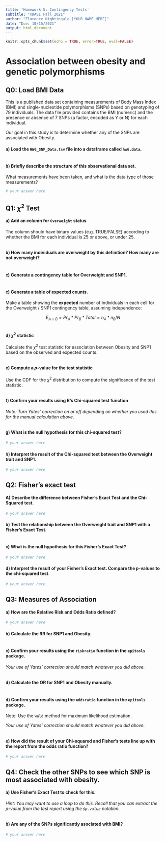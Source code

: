 ```yaml
---
title: 'Homework 5: Contingency Tests'
subtitle: "XDASI Fall 2021"
author: "Florence Nightingale [YOUR NAME HERE]"
date: "Due: 10/15/2021"
output: html_document
---
```


```r
knitr::opts_chunk$set(echo = TRUE, error=TRUE, eval=FALSE)
```


# Association between obesity and genetic polymorphisms

## Q0: Load BMI Data

This is a published data set containing measurements of Body Mass Index (BMI) and single-nucleotide polymorphisms (SNPs) based on genotyping of 79 individuals. The data file provided contains the BMI (numeric) and the presence or absence of 7 SNPs (a factor, encoded as Y or N) for each individual.

Our goal in this study is to determine whether any of the SNPs are associated with Obesity.

#### a) Load the `HW6_SNP_Data.tsv` file into a dataframe called `hw6.data`.

```r

```

#### b) Briefly describe the structure of this observational data set. 

What measurements have been taken, and what is the data type of those measurements?

```r
# your answer here
```


## Q1: $\chi^2$ Test

#### a) Add an column for `Overweight` status

The column should have binary values (e.g. TRUE/FALSE) according to whether the BMI for each individual is 25 or above, or under 25.


```r

```

#### b) How many individuals are overweight by this definition? How many are not overweight?

```r

```

#### c) Generate a contingency table for Overweight and SNP1.

```r

```

#### c) Generate a table of expected counts.

Make a table showing the **expected** number of individuals in each cell for the Overweight / SNP1 contingency table, assuming independence:

$$E_{A{\cap}B} = Pr_A * Pr_B * Total = n_A * n_B/ N$$

```r

```

#### d) $\chi^2$ statistic

Calculate the $\chi^2$ test statistic for association between Obesity and SNP1 based on the observed and expected counts.

```r

```


#### e) Compute a $p$-value for the test statistic

Use the CDF for the $\chi^2$ distribution to compute the significance of the test statistic.

```r

```

#### f) Confirm your results using R's Chi-squared test function

*Note: Turn Yates' correction on or off depending on whether you used this for the manual calculation above.*

```r

```

#### g) What is the null hypothesis for this chi-squared test?

```r
# your answer here
```

#### h) Interpret the result of the Chi-squared test between the Overweight trait and SNP1.

```r
# your answer here
```


## Q2: Fisher's exact test

#### A) Describe the difference between Fisher's Exact Test and the Chi-Squared test.

```r
# your answer here
```

#### b) Test the relationship between the Overweight trait and SNP1 with a Fisher's Exact Test.

```r

```

#### c) What is the null hypothesis for this Fisher's Exact Test?

```r
# your answer here
```


#### d) Interpret the result of your Fisher's Exact test. Compare the p-values to the chi-squared test.

```r
# your answer here
```


## Q3: Measures of Association

#### a) How are the Relative Risk and Odds Ratio defined?

```r
# your answer here
```

#### b) Calculate the RR for SNP1 and Obesity.

```r

```

#### c) Confirm your results using the `riskratio` function in the `epitools` package.

*Your use of Yates' correction should match whatever you did above.*

```r

```

#### d) Calculate the OR for SNP1 and Obesity manually.

```r

```

#### d) Confirm your results using the `oddsratio` function in the `epitools` package.

Note: Use the `wald` method for maximum likelihood estimation.

*Your use of Yates' correction should match whatever you did above.*

```r

```

#### e) How did the result of your Chi-squared and Fisher's tests line up with the report from the odds ratio function?

```r
# your answer here
```


## Q4: Check the other SNPs to see which SNP is most associated with obesity.

#### a) Use Fisher's Exact Test to check for this.

*Hint: You may want to use a loop to do this. Recall that you can extract the p-value from the test report using the `$p.value` notation.*

```r

```

#### b) Are any of the SNPs significantly asociated with BMI?

```r
# your answer here
```
